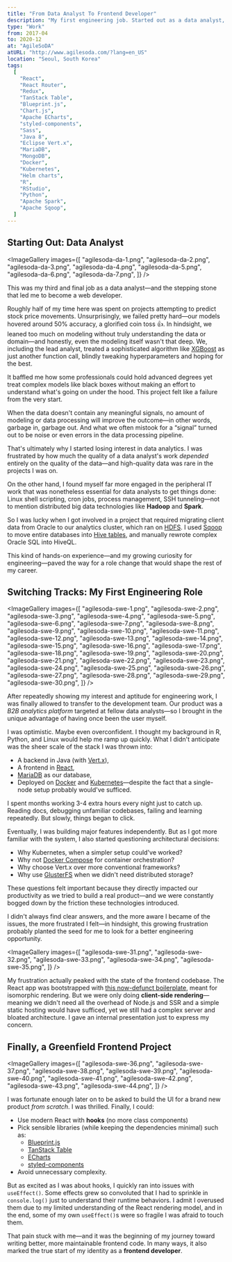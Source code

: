 ```yaml
---
title: "From Data Analyst To Frontend Developer"
description: "My first engineering job. Started out as a data analyst, but my growing interest in computer systems and software development led me to transition into a full-time engineer role, eventually specializing in frontend. A pivotal experience that shifted my career path."
type: "Work"
from: 2017-04
to: 2020-12
at: "AgileSoDA"
atURL: "http://www.agilesoda.com/?lang=en_US"
location: "Seoul, South Korea"
tags:
  [
    "React",
    "React Router",
    "Redux",
    "TanStack Table",
    "Blueprint.js",
    "Chart.js",
    "Apache ECharts",
    "styled-components",
    "Sass",
    "Java 8",
    "Eclipse Vert.x",
    "MariaDB",
    "MongoDB",
    "Docker",
    "Kubernetes",
    "Helm charts",
    "R",
    "RStudio",
    "Python",
    "Apache Spark",
    "Apache Sqoop",
  ]
---
```



## Starting Out: Data Analyst

<DateAndLocation class="ml-4 -mt-4 mb-4" from="2017-04" to="2019-04" />

<ImageGallery
  images={[
    "agilesoda-da-1.png",
    "agilesoda-da-2.png",
    "agilesoda-da-3.png",
    "agilesoda-da-4.png",
    "agilesoda-da-5.png",
    "agilesoda-da-6.png",
    "agilesoda-da-7.png",
  ]}
/>

This was my third and final job as a data analyst—and the stepping stone that led me to become a web developer.

Roughly half of my time here was spent on projects attempting to predict stock price movements. Unsurprisingly, we failed pretty hard—our models hovered around 50% accuracy, a glorified coin toss 👍. In hindsight, we leaned too much on modeling without truly understanding the data or domain—and honestly, even the modeling itself wasn't that deep. We, including the lead analyst, treated a sophisticated algorithm like [XGBoost](https://en.wikipedia.org/wiki/XGBoost) as just another function call, blindly tweaking hyperparameters and hoping for the best.

It baffled me how some professionals could hold advanced degrees yet treat complex models like black boxes without making an effort to understand what's going on under the hood. This project felt like a failure from the very start.

When the data doesn't contain any meaningful signals, no amount of modeling or data processing will improve the outcome—in other words, garbage in, garbage out. And what we often mistook for a “signal” turned out to be noise or even errors in the data processing pipeline.

That's ultimately why I started losing interest in data analytics. I was frustrated by how much the quality of a data analyst's work _depended_ entirely on the quality of the data—and high-quality data was rare in the projects I was on.

On the other hand, I found myself far more engaged in the peripheral IT work that was nonetheless essential for data analysts to get things done: Linux shell scripting, cron jobs, process management, SSH tunneling—not to mention distributed big data technologies like **Hadoop** and **Spark**.

So I was lucky when I got involved in a project that required migrating client data from Oracle to our analytics cluster, which ran on [HDFS](https://hadoop.apache.org/docs/r1.2.1/hdfs_design.html). I used [Sqoop](https://sqoop.apache.org/) to move entire databases into [Hive tables](https://docs.cloudera.com/HDPDocuments/HDP2/HDP-2.4.2/bk_dataintegration/content/using_sqoop_to_move_data_into_hive.html), and manually rewrote complex Oracle SQL into HiveQL.

This kind of hands-on experience—and my growing curiosity for engineering—paved the way for a role change that would shape the rest of my career.

## Switching Tracks: My First Engineering Role

<DateAndLocation class="ml-4 -mt-4 mb-4" from="2019-04" to="2020-08" />

<ImageGallery
  images={[
    "agilesoda-swe-1.png",
    "agilesoda-swe-2.png",
    "agilesoda-swe-3.png",
    "agilesoda-swe-4.png",
    "agilesoda-swe-5.png",
    "agilesoda-swe-6.png",
    "agilesoda-swe-7.png",
    "agilesoda-swe-8.png",
    "agilesoda-swe-9.png",
    "agilesoda-swe-10.png",
    "agilesoda-swe-11.png",
    "agilesoda-swe-12.png",
    "agilesoda-swe-13.png",
    "agilesoda-swe-14.png",
    "agilesoda-swe-15.png",
    "agilesoda-swe-16.png",
    "agilesoda-swe-17.png",
    "agilesoda-swe-18.png",
    "agilesoda-swe-19.png",
    "agilesoda-swe-20.png",
    "agilesoda-swe-21.png",
    "agilesoda-swe-22.png",
    "agilesoda-swe-23.png",
    "agilesoda-swe-24.png",
    "agilesoda-swe-25.png",
    "agilesoda-swe-26.png",
    "agilesoda-swe-27.png",
    "agilesoda-swe-28.png",
    "agilesoda-swe-29.png",
    "agilesoda-swe-30.png",
  ]}
/>

After repeatedly showing my interest and aptitude for engineering work, I was finally allowed to transfer to the development team. Our product was a _B2B analytics platform_ targeted at fellow data analysts—so I brought in the unique advantage of having once been the user myself.

I was optimistic. Maybe even overconfident. I thought my background in R, Python, and Linux would help me ramp up quickly. What I didn't anticipate was the sheer scale of the stack I was thrown into:

- A backend in Java (with [Vert.x](https://vertx.io/docs/)),
- A frontend in [React](https://react.dev/),
- [MariaDB](https://mariadb.com/docs/) as our database,
- Deployed on [Docker](https://www.docker.com/) and [Kubernetes](https://kubernetes.io/)—despite the fact that a single-node setup probably would've sufficed.

I spent months working 3-4 extra hours every night just to catch up. Reading docs, debugging unfamiliar codebases, failing and learning repeatedly. But slowly, things began to click.

Eventually, I was building major features independently. But as I got more familiar with the system, I also started questioning architectural decisions:

- Why Kubernetes, when a simpler setup could've worked?
- Why not [Docker Compose](https://docs.docker.com/compose/) for container orchestration?
- Why choose Vert.x over more conventional frameworks?
- Why use [GlusterFS](https://www.gluster.org/) when we didn't need distributed storage?

These questions felt important because they directly impacted our productivity as we tried to build a real product—and we were constantly bogged down by the friction these technologies introduced.

I didn't always find clear answers, and the more aware I became of the issues, the more frustrated I felt&mdash;in hindsight, this growing frustration probably planted the seed for me to look for a better engineering opportunity.

<ImageGallery
  images={[
    "agilesoda-swe-31.png",
    "agilesoda-swe-32.png",
    "agilesoda-swe-33.png",
    "agilesoda-swe-34.png",
    "agilesoda-swe-35.png",
  ]}
/>

My frustration actually peaked with the state of the frontend codebase. The React app was bootstrapped with [this now-defunct boilerplate](https://github.com/erikras/react-redux-universal-hot-example), meant for isomorphic rendering. But we were only doing **client-side rendering**—meaning we didn't need all the overhead of Node.js and SSR and a simple static hosting would have sufficed, yet we still had a complex server and bloated architecture. I gave an internal presentation just to express my concern.

## Finally, a Greenfield Frontend Project

<DateAndLocation class="ml-4 -mt-4 mb-4" from="2020-08" to="2020-12" />

<ImageGallery
  images={[
    "agilesoda-swe-36.png",
    "agilesoda-swe-37.png",
    "agilesoda-swe-38.png",
    "agilesoda-swe-39.png",
    "agilesoda-swe-40.png",
    "agilesoda-swe-41.png",
    "agilesoda-swe-42.png",
    "agilesoda-swe-43.png",
    "agilesoda-swe-44.png",
  ]}
/>

I was fortunate enough later on to be asked to build the UI for a brand new product _from scratch_. I was thrilled. Finally, I could:

- Use modern React with **hooks** (no more class components)
- Pick sensible libraries (while keeping the dependencies minimal) such as:
  - [Blueprint.js](https://blueprintjs.com/docs/)
  - [TanStack Table](https://tanstack.com/table/latest)
  - [ECharts](https://echarts.apache.org/en/index.html)
  - [styled-components](https://styled-components.com/)
- Avoid unnecessary complexity.

But as excited as I was about hooks, I quickly ran into issues with `useEffect()`. Some effects grew so convoluted that I had to sprinkle in `console.log()` just to understand their runtime behaviors. I admit I overused them due to my limited understanding of the React rendering model, and in the end, some of my own `useEffect()`s were so fragile I was afraid to touch them.

That pain stuck with me—and it was the beginning of my journey toward writing better, more maintainable frontend code. In many ways, it also marked the true start of my identity as a **frontend developer**.
